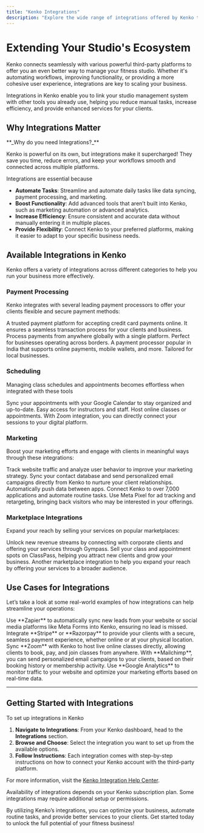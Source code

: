 ```yaml
---
title: "Kenko Integrations"
description: "Explore the wide range of integrations offered by Kenko to streamline payments, scheduling, marketing, and marketplace management."
---
```


# Extending Your Studio's Ecosystem

Kenko connects seamlessly with various powerful third-party platforms to offer you an even better way to manage your fitness studio. Whether it's automating workflows, improving functionality, or providing a more cohesive user experience, integrations are key to scaling your business.

<Note>
  Integrations in Kenko enable you to link your studio management system with other tools you already use, helping you reduce manual tasks, increase efficiency, and provide enhanced services for your clients.
</Note>

## Why Integrations Matter

<Note>
  **_Why do you need Integrations?_**

   Kenko is powerful on its own, but integrations make it supercharged\! They save you time, reduce errors, and keep your workflows smooth and connected across multiple platforms.
</Note>

Integrations are essential because

- **Automate Tasks**: Streamline and automate daily tasks like data syncing, payment processing, and marketing.
- **Boost Functionality**: Add advanced tools that aren’t built into Kenko, such as marketing automation or advanced analytics.
- **Increase Efficiency**: Ensure consistent and accurate data without manually entering it in multiple places.
- **Provide Flexibility**: Connect Kenko to your preferred platforms, making it easier to adapt to your specific business needs.

## Available Integrations in Kenko

Kenko offers a variety of integrations across different categories to help you run your business more effectively.

### **Payment Processing**

Kenko integrates with several leading payment processors to offer your clients flexible and secure payment methods:

<Card title="Stripe" icon="s">
  A trusted payment platform for accepting credit card payments online. It ensures a seamless transaction process for your clients and business.
</Card>

<Card title="Adyen Payments" icon="a">
  Process payments from anywhere globally with a single platform. Perfect for businesses operating across borders.
</Card>

<Card title="Razorpay" icon="r">
  A payment processor popular in India that supports online payments, mobile wallets, and more. Tailored for local businesses.
</Card>

### **Scheduling**

Managing class schedules and appointments becomes effortless when integrated with these tools

<Card title="Google Calendar" icon="calendar">
  Sync your appointments with your Google Calendar to stay organized and up-to-date. Easy access for instructors and staff.
</Card>

<Card title="Zoom" icon="video">
  Host online classes or appointments. With Zoom integration, you can directly connect your sessions to your digital platform.
</Card>

### **Marketing**

Boost your marketing efforts and engage with clients in meaningful ways through these integrations:

<Card title="Google Analytics" icon="chart-line">
  Track website traffic and analyze user behavior to improve your marketing strategy.
</Card>

<Card title="Mailchimp" icon="envelope">
  Sync your contact database and send personalized email campaigns directly from Kenko to nurture your client relationships.
</Card>

<Card title="Zapier" icon="bolt">
  Automatically push data between apps. Connect Kenko to over 7,000 applications and automate routine tasks.
</Card>

<Card title="Meta Pixel" icon="facebook">
  Use Meta Pixel for ad tracking and retargeting, bringing back visitors who may be interested in your offerings.
</Card>

### **Marketplace Integrations**

Expand your reach by selling your services on popular marketplaces:

<Card title="Gympass (Now Wellhub)" icon="dumbbell">
  Unlock new revenue streams by connecting with corporate clients and offering your services through Gympass. 
</Card>

<Card title="ClassPass" icon="screen-users">
  Sell your class and appointment spots on ClassPass, helping you attract new clients and grow your business.
</Card>

<Card title="Myclubs" icon="users">
  Another marketplace integration to help you expand your reach by offering your services to a broader audience.
</Card>

## Use Cases for Integrations

Let’s take a look at some real-world examples of how integrations can help streamline your operations:

<AccordionGroup>
  <Accordion title="Automate Client Lead Management" icon="arrow-down-up-across-line">
    Use **Zapier** to automatically sync new leads from your website or social media platforms like Meta Forms into Kenko, ensuring no lead is missed.
  </Accordion>
  <Accordion title="Payment Flexibility" icon="credit-card">
    Integrate **Stripe** or **Razorpay** to provide your clients with a secure, seamless payment experience, whether online or at your physical location.
  </Accordion>
  <Accordion title="Run Virtual Classes" icon="video">
    Sync **Zoom** with Kenko to host live online classes directly, allowing clients to book, pay, and join classes from anywhere.
  </Accordion>
  <Accordion title="Email Marketing Campaigns" icon="megaphone">
    With **Mailchimp**, you can send personalized email campaigns to your clients, based on their booking history or membership activity.
  </Accordion>
  <Accordion title="Track Website Performance" icon="google">
    Use **Google Analytics** to monitor traffic to your website and optimize your marketing efforts based on real-time data.
  </Accordion>
</AccordionGroup>

---

## Getting Started with Integrations

To set up integrations in Kenko

1. **Navigate to Integrations**: From your Kenko dashboard, head to the **Integrations** section.
2. **Browse and Choose**: Select the integration you want to set up from the available options.
3. **Follow Instructions**: Each integration comes with step-by-step instructions on how to connect your Kenko account with the third-party platform.

For more information, visit the [Kenko Integration Help Center](https://help.kenko.com/integrations).

<Note>Availability of integrations depends on your Kenko subscription plan. Some integrations may require additional setup or permissions.</Note>

By utilizing Kenko’s integrations, you can optimize your business, automate routine tasks, and provide better services to your clients. Get started today to unlock the full potential of your fitness business\!